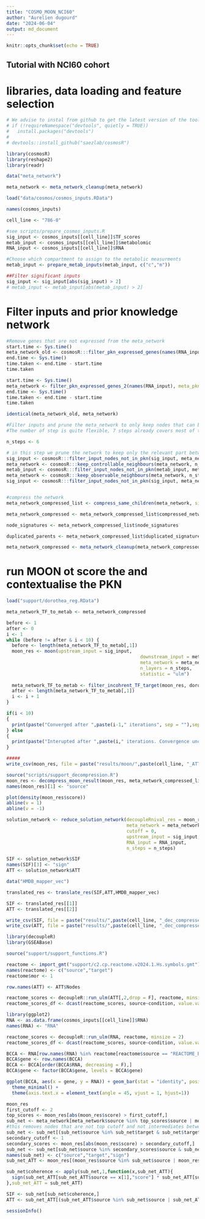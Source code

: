 ```yaml
---
title: "COSMO_MOON_NCI60"
author: "Aurelien dugourd"
date: "2024-06-04"
output: md_document
---
```


```r
knitr::opts_chunk$set(echo = TRUE)
```

## Tutorial with NCI60 cohort

# libraries, data loading and feature selection

```r
# We advise to instal from github to get the latest version of the tool.
# if (!requireNamespace("devtools", quietly = TRUE))
#   install.packages("devtools")
# 
# devtools::install_github("saezlab/cosmosR")

library(cosmosR)
library(reshape2)
library(readr)

data("meta_network")

meta_network <- meta_network_cleanup(meta_network)

load("data/cosmos/cosmos_inputs.RData")

names(cosmos_inputs)

cell_line <- "786-0"

#see scripts/prepare_cosmos_inputs.R
sig_input <- cosmos_inputs[[cell_line]]$TF_scores
metab_input <- cosmos_inputs[[cell_line]]$metabolomic
RNA_input <- cosmos_inputs[[cell_line]]$RNA
```

```r
#Choose which compartment to assign to the metabolic measurments
metab_input <- prepare_metab_inputs(metab_input, c("c","m"))

##Filter significant inputs
sig_input <- sig_input[abs(sig_input) > 2]
# metab_input <- metab_input[abs(metab_input) > 2]
```

# Filter inputs and prior knowledge network

```r
#Remove genes that are not expressed from the meta_network
start.time <- Sys.time()
meta_network_old <- cosmosR:::filter_pkn_expressed_genes(names(RNA_input), meta_pkn = meta_network)
end.time <- Sys.time()
time.taken <- end.time - start.time
time.taken

start.time <- Sys.time()
meta_network <- filter_pkn_expressed_genes_2(names(RNA_input), meta_pkn = meta_network)
end.time <- Sys.time()
time.taken <- end.time - start.time
time.taken

identical(meta_network_old, meta_network)

#Filter inputs and prune the meta_network to only keep nodes that can be found downstream of the inputs
#The number of step is quite flexible, 7 steps already covers most of the network

n_steps <- 6

# in this step we prune the network to keep only the relevant part between upstream and downstream nodes
sig_input <- cosmosR:::filter_input_nodes_not_in_pkn(sig_input, meta_network)
meta_network <- cosmosR:::keep_controllable_neighbours(meta_network, n_steps, names(sig_input))
metab_input <- cosmosR:::filter_input_nodes_not_in_pkn(metab_input, meta_network)
meta_network <- cosmosR:::keep_observable_neighbours(meta_network, n_steps, names(metab_input))
sig_input <- cosmosR:::filter_input_nodes_not_in_pkn(sig_input, meta_network)


#compress the network
meta_network_compressed_list <- compress_same_children(meta_network, sig_input = sig_input, metab_input = metab_input)

meta_network_compressed <- meta_network_compressed_list$compressed_network

node_signatures <- meta_network_compressed_list$node_signatures

duplicated_parents <- meta_network_compressed_list$duplicated_signatures

meta_network_compressed <- meta_network_cleanup(meta_network_compressed)
```

# run MOON ot score the and contextualise the PKN

```r
load("support/dorothea_reg.RData")

meta_network_TF_to_metab <- meta_network_compressed

before <- 1
after <- 0
i <- 1
while (before != after & i < 10) {
  before <- length(meta_network_TF_to_metab[,1])
  moon_res <- moon(upstream_input = sig_input, 
                                                 downstream_input = metab_input, 
                                                 meta_network = meta_network_TF_to_metab, 
                                                 n_layers = n_steps, 
                                                 statistic = "ulm") 
  
  meta_network_TF_to_metab <- filter_incohrent_TF_target(moon_res, dorothea_reg, meta_network_TF_to_metab, RNA_input)
  after <- length(meta_network_TF_to_metab[,1])
  i <- i + 1
}

if(i < 10)
{
  print(paste("Converged after ",paste(i-1," iterations", sep = ""),sep = ""))
} else
{
  print(paste("Interupted after ",paste(i," iterations. Convergence uncertain.", sep = ""),sep = ""))
}

#####
write_csv(moon_res, file = paste("results/moon/",paste(cell_line, "_ATT_decouplerino_full.csv",sep = ""), sep = ""))
```

```r
source("scripts/support_decompression.R")
moon_res <- decompress_moon_result(moon_res, meta_network_compressed_list, meta_network_TF_to_metab)[,c(4,2,3)]
names(moon_res)[1] <- "source"

plot(density(moon_res$score))
abline(v = 1)
abline(v = -1)

solution_network <- reduce_solution_network(decoupleRnival_res = moon_res, 
                                            meta_network = meta_network,
                                            cutoff = 0, 
                                            upstream_input = sig_input, 
                                            RNA_input = RNA_input, 
                                            n_steps = n_steps)

SIF <- solution_network$SIF
names(SIF)[3] <- "sign"
ATT <- solution_network$ATT

data("HMDB_mapper_vec")

translated_res <- translate_res(SIF,ATT,HMDB_mapper_vec)

SIF <- translated_res[[1]]
ATT <- translated_res[[2]]

write_csv(SIF, file = paste("results/",paste(cell_line, "_dec_compressed_SIF.csv",sep = ""), sep = ""))
write_csv(ATT, file = paste("results/",paste(cell_line, "_dec_compressed_ATT.csv",sep = ""), sep = ""))
```
```r
library(decoupleR)
library(GSEABase)

source("support/support_functions.R")

reactome <- import_gmt("support/c2.cp.reactome.v2024.1.Hs.symbols.gmt")[,c(2,1)]
names(reactome) <- c("source","target")
reactome$mor <- 1

row.names(ATT) <- ATT$Nodes

reactome_scores <- decoupleR::run_ulm(ATT[,2,drop = F], reactome, minsize = 2)
reactome_scores_df <- dcast(reactome_scores, source~condition, value.var = "score")

```

```r
library(ggplot2)
RNA <- as.data.frame(cosmos_inputs[[cell_line]]$RNA)
names(RNA) <- "RNA"

reactome_scores <- decoupleR::run_ulm(RNA, reactome, minsize = 2)
reactome_scores_df <- dcast(reactome_scores, source~condition, value.var = "score")

BCCA <- RNA[row.names(RNA) %in% reactome[reactome$source == "REACTOME_BRANCHED_CHAIN_AMINO_ACID_CATABOLISM","target"],,drop = F]
BCCA$gene <- row.names(BCCA)
BCCA <- BCCA[order(BCCA$RNA, decreasing = F),]
BCCA$gene <- factor(BCCA$gene, levels = BCCA$gene)

ggplot(BCCA, aes(x = gene, y = RNA)) + geom_bar(stat = "identity", position = "dodge") +
  theme_minimal() +
  theme(axis.text.x = element_text(angle = 45, vjust = 1, hjust=1)) 

```

```r
moon_res
first_cutoff <- 2
top_scores <- moon_res[abs(moon_res$score) > first_cutoff,]
sub_net <- meta_network[meta_network$source %in% top_scores$source | meta_network$target %in% top_scores$source,]
#this removes nodes that are not top cutoff and not intermediates between two top cutoff nodes
sub_net <- sub_net[(sub_net$source %in% sub_net$target & sub_net$target %in% sub_net$source) | (sub_net$source %in% top_scores$source & sub_net$target %in% top_scores$source),]
secondary_cutoff <- 1
secondary_scores <- moon_res[abs(moon_res$score) > secondary_cutoff,]
sub_net <- sub_net[sub_net$source %in% secondary_scores$source & sub_net$target %in% secondary_scores$source,]
names(sub_net) <- c("source","target","sign")
sub_net_ATT <- moon_res[(moon_res$source %in% sub_net$source | moon_res$source %in% sub_net$target),]

sub_net$coherence <- apply(sub_net,1,function(x,sub_net_ATT){
  sign(sub_net_ATT[sub_net_ATT$source == x[1],"score"] * sub_net_ATT[sub_net_ATT$source == x[2],"score"]) == sign(as.numeric(x[3]))
},sub_net_ATT = sub_net_ATT)

SIF <- sub_net[sub_net$coherence,]
ATT <- sub_net_ATT[(sub_net_ATT$source %in% sub_net$source | sub_net_ATT$source %in% sub_net$target),]
```

```r
sessionInfo()
```

